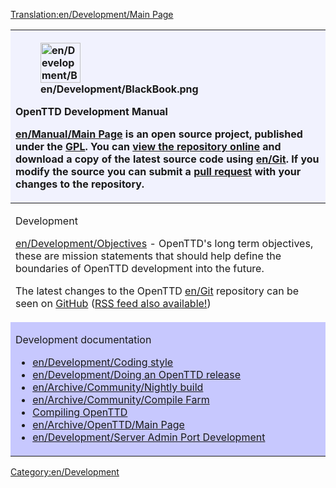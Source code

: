 [[Translation:en/Development/Main Page]]
{{en/Development/Navigation}}

{| class="wikitable" style="width: 80%;"
! colspan="2" style="background-color:#f1f2fe; text-align: left;" | 
[[File:en/Development/BlackBook.png|64px|left]]
<p style="font-size: 120%; font-weight:bold;">OpenTTD Development Manual</p>
[[en/Manual/Main Page]] is an open source project, published under the [http://www.gnu.org/copyleft/gpl.html GPL]. You can [https://github.com/OpenTTD/OpenTTD view the repository online] and download a copy of the latest source code using [[en/Git]]. If you modify the source you can submit a [https://github.com/OpenTTD/OpenTTD/blob/master/CONTRIBUTING.md#pull-requests pull request] with your changes to the repository.
|-
| style="vertical-align:top;" |
<p style="font-size: 110%; font-weight:bold;">Development</p>

[[en/Development/Objectives]] - OpenTTD's long term objectives,  these are mission statements that should help define the boundaries of OpenTTD development into the future.

The latest changes to the OpenTTD [[en/Git]] repository can be seen on [https://github.com/OpenTTD/OpenTTD/commits GitHub] ([https://github.com/OpenTTD/OpenTTD/commits/master.atom RSS feed also available!])
| style="vertical-align:top;" |
<p style="font-size: 110%; font-weight:bold;">Coding</p>

*[[en/Development/Coding style|Coding Style]] - How to code for OpenTTD
*[[en/Development/GUI Style Guide|GUI Style guide]] - Look and feel of the interface.
*[http://docs.openttd.org Doxygen] - Documentation overview of the code
*[[en/Archive/Community/Patch Checklist|Checklist for Patches]]
*[https://github.com/OpenTTD/OpenTTD/issues Bug tracker]
|-
| style="background-color:#c7c8fe; vertical-align:top;" |
<p style="font-size: 110%; font-weight:bold;">Development documentation</p>

*[[en/Development/Coding style]]
*[[en/Development/Doing an OpenTTD release]]
*[[en/Archive/Community/Nightly build]]
*[[en/Archive/Community/Compile Farm]]
*[[:Category:en/Development/Compiling OpenTTD|Compiling OpenTTD]]
*[[en/Archive/OpenTTD/Main Page]]
*[[en/Development/Server Admin Port Development]]
| style="background-color:#c7c8fe; vertical-align:top;" |
<p style="font-size: 110%; font-weight:bold;">Help with coding</p>

In the list below are some tips, and helpful tidbits to help you code/debug and get your patches to be accepted swiftly and without problems to the source
*[[en/Development/Coding style]] - to keep a coherent feel of the code, we ask you to code your patches in the following style
*[[en/Development/Debugging]]
*[[en/Archive/Source/Strings]] - with the string system being not too user friendly, this might help you on your way
|}

[[Category:en/Development]]